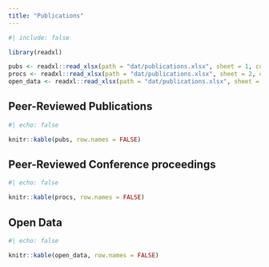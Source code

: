```yaml
---
title: "Publications"
---
```


```r
#| include: false

library(readxl)

pubs <- readxl::read_xlsx(path = "dat/publications.xlsx", sheet = 1, col_names = TRUE)
procs <- readxl::read_xlsx(path = "dat/publications.xlsx", sheet = 2, col_names = TRUE)
open_data <- readxl::read_xlsx(path = "dat/publications.xlsx", sheet = 3, col_names = TRUE)

```


## Peer-Reviewed Publications


```r
#| echo: false

knitr::kable(pubs, row.names = FALSE)
```

## Peer-Reviewed Conference proceedings 


```r
#| echo: false

knitr::kable(procs, row.names = FALSE)
```

## Open Data


```r
#| echo: false

knitr::kable(open_data, row.names = FALSE)
```